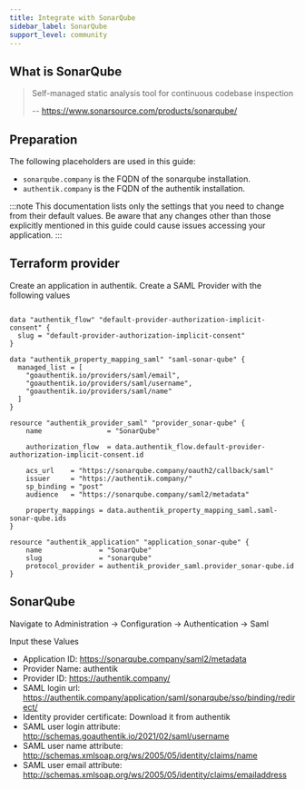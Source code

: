 ```yaml
---
title: Integrate with SonarQube
sidebar_label: SonarQube
support_level: community
---
```


## What is SonarQube

> Self-managed static analysis tool for continuous codebase inspection
>
> -- https://www.sonarsource.com/products/sonarqube/

## Preparation

The following placeholders are used in this guide:

- `sonarqube.company` is the FQDN of the sonarqube installation.
- `authentik.company` is the FQDN of the authentik installation.

:::note
This documentation lists only the settings that you need to change from their default values. Be aware that any changes other than those explicitly mentioned in this guide could cause issues accessing your application.
:::

## Terraform provider

Create an application in authentik. Create a SAML Provider with the following values

```hcl

data "authentik_flow" "default-provider-authorization-implicit-consent" {
  slug = "default-provider-authorization-implicit-consent"
}

data "authentik_property_mapping_saml" "saml-sonar-qube" {
  managed_list = [
    "goauthentik.io/providers/saml/email",
    "goauthentik.io/providers/saml/username",
    "goauthentik.io/providers/saml/name"
  ]
}

resource "authentik_provider_saml" "provider_sonar-qube" {
    name                = "SonarQube"

    authorization_flow  = data.authentik_flow.default-provider-authorization-implicit-consent.id

    acs_url    = "https://sonarqube.company/oauth2/callback/saml"
    issuer     = "https://authentik.company/"
    sp_binding = "post"
    audience   = "https://sonarqube.company/saml2/metadata"

    property_mappings = data.authentik_property_mapping_saml.saml-sonar-qube.ids
}

resource "authentik_application" "application_sonar-qube" {
    name              = "SonarQube"
    slug              = "sonarqube"
    protocol_provider = authentik_provider_saml.provider_sonar-qube.id
}

```

## SonarQube

Navigate to Administration -> Configuration -> Authentication -> Saml

Input these Values

- Application ID: https://sonarqube.company/saml2/metadata
- Provider Name: authentik
- Provider ID: https://authentik.company/
- SAML login url: https://authentik.company/application/saml/sonarqube/sso/binding/redirect/
- Identity provider certificate: Download it from authentik
- SAML user login attribute: http://schemas.goauthentik.io/2021/02/saml/username
- SAML user name attribute: http://schemas.xmlsoap.org/ws/2005/05/identity/claims/name
- SAML user email attribute: http://schemas.xmlsoap.org/ws/2005/05/identity/claims/emailaddress
